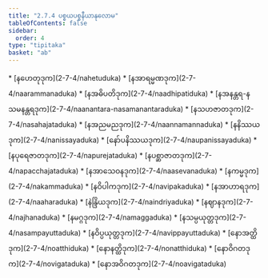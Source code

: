 ```yaml
---
title: "2.7.4 ပစ္စယပစ္စနီယာနုလောမ"
tableOfContents: false
sidebar:
  order: 4
type: "tipitaka"
basket: "ab"
---
```



<DynamicBreadcrumb />



<TableOfContents>
* [နဟေတုဒုက](2-7-4/nahetuduka)
* [နအာရမ္မဏဒုက](2-7-4/naarammanaduka)
* [နအဓိပတိဒုက](2-7-4/naadhipatiduka)
* [နအနန္တရ-နသမနန္တရဒုက](2-7-4/naanantara-nasamanantaraduka)
* [နသဟဇာတဒုက](2-7-4/nasahajataduka)
* [နအညမညဒုက](2-7-4/naannamannaduka)
* [နနိဿယဒုက](2-7-4/nanissayaduka)
* [နော်ပနိဿယဒုက](2-7-4/naupanissayaduka)
* [နပုရေဇာတဒုက](2-7-4/napurejataduka)
* [နပစ္ဆာဇာတဒုက](2-7-4/napacchajataduka)
* [နအာသေဝနဒုက](2-7-4/naasevanaduka)
* [နကမ္မဒုက](2-7-4/nakammaduka)
* [နဝိပါကဒုက](2-7-4/navipakaduka)
* [နအာဟာရဒုက](2-7-4/naaharaduka)
* [နဲန္ဒြိယဒုက](2-7-4/naindriyaduka)
* [နဈာနဒုက](2-7-4/najhanaduka)
* [နမဂ္ဂဒုက](2-7-4/namaggaduka)
* [နသမ္ပယုတ္တဒုက](2-7-4/nasampayuttaduka)
* [နဝိပ္ပယုတ္တဒုက](2-7-4/navippayuttaduka)
* [နောအတ္ထိဒုက](2-7-4/noatthiduka)
* [နောနတ္ထိဒုက](2-7-4/nonatthiduka)
* [နောဝိဂတဒုက](2-7-4/novigataduka)
* [နောအဝိဂတဒုက](2-7-4/noavigataduka)
</TableOfContents>